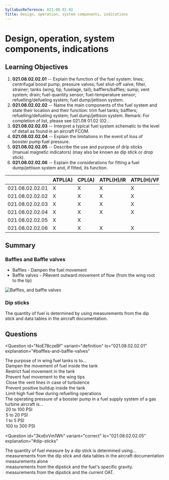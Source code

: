 ```yaml
---
SyllabusReference: 021.08.02.02
Title: Design, operation, system components, indications
---
```


# Design, operation, system components, indications

## Learning Objectives

1. **021.08.02.02.01** -- Explain the function of the fuel system: lines;
   centrifugal boost pump; pressure valves; fuel shut-off valve; filter,
   strainer; tanks (wing, tip, fuselage, tail); bafflers/baffles; sump; vent
   system; drain; fuel-quantity sensor; fuel-temperature sensor;
   refuelling/defueling system; fuel dump/jettison system.
2. **021.08.02.02.02** -- Name the main components of the fuel system and state
   their location and their function: trim fuel tanks; bafflers;
   refuelling/defueling system; fuel dump/jettison system. Remark: For
   completion of list, please see 021.08 01.02 (02..
3. **021.08.02.02.03** -- Interpret a typical fuel system schematic to the level
   of detail as found in an aircraft FCOM.
4. **021.08.02.02.04** -- Explain the limitations in the event of loss of
   booster pump fuel pressure.
5. **021.08.02.02.05** -- Describe the use and purpose of drip sticks (manual
   magnetic indicators) (may also be known as dip stick or drop stick).
6. **021.08.02.02.06** -- Explain the considerations for fitting a fuel
   dump/jettison system and, if fitted, its function.

|                 | ATPL(A) | CPL(A) | ATPL(H)/IR | ATPL(H)/VFR | CPL(H) | IR  | CBIR(A) |
| --------------- | ------- | ------ | ---------- | ----------- | ------ | --- | ------- |
| 021.08.02.02.01 | X       | X      | X          | X           | X      |     |         |
| 021.08.02.02.02 | X       | X      | X          | X           | X      |     |         |
| 021.08.02.02.03 | X       | X      | X          | X           | X      |     |         |
| 021.08.02.02.04 | X       | X      | X          | X           | X      |     |         |
| 021.08.02.02.05 | X       | X      |            |             |        |     |         |
| 021.08.02.02.06 | X       | X      | X          | X           | X      |     |         |

## Summary

### Baffles and Baffle valves

- Baffles - Dampen the fuel movement
- Baffle valves - PRevent outward movement of flow (from the wing root to the
  tip)

<img src="images/021.08.02.02-01.png" alt="Baffles, and baffle valves" />

<Source
  href="https://www.faa.gov/regulations_policies/handbooks_manuals/aviation/"
  alt="FAA H-8083-31"
/>

### Dip sticks

The quantity of fuel is determined by using measurements from the dip stick and
data tables in the aircraft documentation.

## Questions

<Question
  id="NoE78czeBf"
  variant="definition"
  lo="021.08.02.02.01"
  explanation="#baffles-and-baffle-valves"
>
  <Text variant="oneCorrect">
    The purpose of <Subject /> in wing fuel tanks is to...
  </Text>
  <Option id="NoE78czeBf-1" subject="baffles">
    Dampen the movement of fuel inside the tank
  </Option>
  <Option
    id="NoE78czeBf-6"
    subject="baffles"
    why="restrict as in 'make harder', not as in 'make impossible'."
  >
    Restrict fuel movement in the tank
  </Option>
  <Option id="NoE78czeBf-2" subject={["baffle valves", "baffle check valves"]}>
    Prevent fuel movement to the wing tips
  </Option>
  <Option id="NoE78czeBf-3">Close the vent lines in case of turbulence</Option>
  <Option id="NoE78czeBf-4">Prevent positive buildup inside the tank</Option>
  <Option id="NoE78czeBf-5">
    Limit high fuel flow during refuelling operations
  </Option>
</Question>

<Question id="omECWfTeNs" variant="correct" lo="021.08.02.02.01">
  <Text variant="oneCorrect">
    The operating pressure of a booster pump in a fuel supply system of a gas
    turbine aircraft is...
  </Text>
  <Option id="omECWfTeNs-1" correct>
    20 to 100 PSI
  </Option>
  <Option id="omECWfTeNs-2">5 to 20 PSI</Option>
  <Option id="omECWfTeNs-3">1 to 5 PSI</Option>
  <Option id="omECWfTeNs-4">100 to 300 PSI</Option>
</Question>

<Question
  id="3kx6xVm1Wh"
  variant="correct"
  lo="021.08.02.02.05"
  explanation="#dip-sticks"
>
  <Text variant="oneCorrect">
    The quantity of fuel measure by a dip stick is determined using...
  </Text>
  <Option id="3kx6xVm1Wh-1" correct>
    measurements from the dip stick and data tables in the aircraft
    documentation
  </Option>
  <Option
    id="3kx6xVm1Wh-2"
    why="although this is commonly done in small aircraft, it's too unreliable for large aircraft with significant temperature operational ranges"
  >
    measurements alone
  </Option>
  <Option id="3kx6xVm1Wh-3">
    measurements from the dipstick and the fuel's specific gravity.
  </Option>
  <Option id="3kx6xVm1Wh-4">
    measurements from the dipstick and the current OAT.
  </Option>
</Question>
